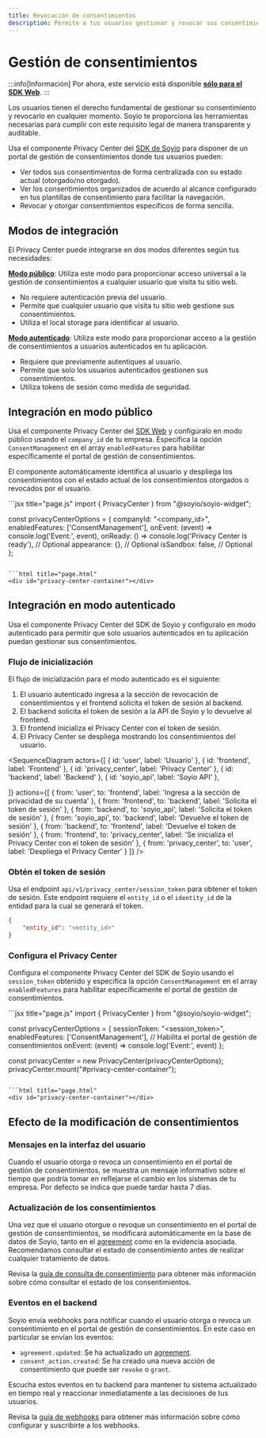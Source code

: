 ```yaml
---
title: Revocación de consentimientos
description: Permite a tus usuarios gestionar y revocar sus consentimientos de manera autónoma
---
```



# Gestión de consentimientos

:::info[Información]
Por ahora, este servicio está disponible [**sólo para el SDK Web**](https://github.com/Soyio-id/soy-io-widget).
:::

Los usuarios tienen el derecho fundamental de gestionar su consentimiento y revocarlo en cualquier momento. Soyio te proporciona las herramientas necesarias para cumplir con este requisito legal de manera transparente y auditable.

Usa el componente Privacy Center del [SDK de Soyio](https://github.com/Soyio-id/soy-io-widget) para disponer de un portal de gestión de consentimientos donde tus usuarios pueden:

- Ver todos sus consentimientos de forma centralizada con su estado actual (otorgado/no otorgado).
- Ver los consentimientos organizados de acuerdo al alcance configurado en tus plantillas de consentimiento para facilitar la navegación.
- Revocar y otorgar consentimientos específicos de forma sencilla.

## Modos de integración

El Privacy Center puede integrarse en dos modos diferentes según tus necesidades:

[**Modo público**](#integraci%C3%B3n-en-modo-p%C3%BAblico): Utiliza este modo para proporcionar acceso universal a la gestión de consentimientos a cualquier usuario que visita tu sitio web.

- No requiere autenticación previa del usuario.
- Permite que cualquier usuario que visita tu sitio web gestione sus consentimientos.
- Utiliza el local storage para identificar al usuario.

[**Modo autenticado**](#integraci%C3%B3n-en-modo-autenticado): Utiliza este modo para proporcionar acceso a la gestión de consentimientos a usuarios autenticados en tu aplicación.

- Requiere que previamente autentiques al usuario.
- Permite que solo los usuarios autenticados gestionen sus consentimientos.
- Utiliza tokens de sesión como medida de seguridad.

## Integración en modo público

Usa el componente Privacy Center del [SDK Web](https://github.com/Soyio-id/soy-io-widget) y configúralo en modo público usando el `company_id` de tu empresa. Especifica la opción `ConsentManagement` en el array `enabledFeatures` para habilitar específicamente el portal de gestión de consentimientos.

El componente automáticamente identifica al usuario y despliega los consentimientos con el estado actual de los consentimientos otorgados o revocados por el usuario.

<Tabs>
  <TabItem value="web" label="SDK Web" default>
```jsx title="page.js"
import { PrivacyCenter } from "@soyio/soyio-widget";

const privacyCenterOptions = {
  companyId: "<company_id>",
  enabledFeatures: ['ConsentManagement'],
  onEvent: (event) => console.log('Event:', event),
  onReady: () => console.log('Privacy Center is ready'), // Optional
  appearance: {},                                        // Optional
  isSandbox: false,                                      // Optional
};
```

```html title="page.html"
<div id="privacy-center-container"></div>
```
  </TabItem>
</Tabs>

## Integración en modo autenticado

Usa el componente Privacy Center del SDK de Soyio y configuralo en modo autenticado para permitir que solo usuarios autenticados en tu aplicación puedan gestionar sus consentimientos.

### Flujo de inicialización

El flujo de inicialización para el modo autenticado es el siguiente:

1. El usuario autenticado ingresa a la sección de revocación de consentimientos y el frontend solicita el token de sesión al backend.
2. El backend solicita el token de sesión a la API de Soyio y lo devuelve al frontend.
3. El frontend inicializa el Privacy Center con el token de sesión.
4. El Privacy Center se despliega mostrando los consentimientos del usuario.

<SequenceDiagram
  actors={[
    { id: 'user', label: 'Usuario' },
    { id: 'frontend', label: 'Frontend' },
    { id: 'privacy_center', label: 'Privacy Center' },
    { id: 'backend', label: 'Backend' },
    { id: 'soyio_api', label: 'Soyio API' },

  ]}
  actions={[
    {
      from: 'user',
      to: 'frontend',
      label: 'Ingresa a la sección de privacidad de su cuenta'
    },
    {
      from: 'frontend',
      to: 'backend',
      label: 'Solicita el token de sesión'
    },
    {
      from: 'backend',
      to: 'soyio_api',
      label: 'Solicita el token de sesión'
    },
    {
      from: 'soyio_api',
      to: 'backend',
      label: 'Devuelve el token de sesión'
    },
    {
      from: 'backend',
      to: 'frontend',
      label: 'Devuelve el token de sesión'
    },
    {
      from: 'frontend',
      to: 'privacy_center',
      label: 'Se inicializa el Privacy Center con el token de sesión'
    },
    {
      from: 'privacy_center',
      to: 'user',
      label: 'Despliega el Privacy Center'
    }
  ]}
/>

### Obtén el token de sesión

Usa el endpoint `api/v1/privacy_center/session_token` para obtener el token de sesión. Este endpoint requiere el `entity_id` o el `identity_id` de la entidad para la cual se generará el token.

```json title="POST /api/v1/privacy_center/session_token"
{
    "entity_id": "<entity_id>"
}
```

### Configura el Privacy Center

Configura el componente Privacy Center del SDK de Soyio usando el `session_token` obtenido y especifica la opción `ConsentManagement` en el array `enabledFeatures` para habilitar específicamente el portal de gestión de consentimientos.

<Tabs>
  <TabItem value="web" label="SDK Web" default>
```jsx title="page.js"
import { PrivacyCenter } from "@soyio/soyio-widget";

const privacyCenterOptions = {
  sessionToken: "<session_token>",
  enabledFeatures: ['ConsentManagement'], // Habilita el portal de gestión de consentimientos
  onEvent: (event) => console.log('Event:', event)
};

const privacyCenter = new PrivacyCenter(privacyCenterOptions);
privacyCenter.mount("#privacy-center-container");
```

```html title="page.html"
<div id="privacy-center-container"></div>
```
  </TabItem>
</Tabs>

## Efecto de la modificación de consentimientos

### Mensajes en la interfaz del usuario

Cuando el usuario otorga o revoca un consentimiento en el portal de gestión de consentimientos, se muestra un mensaje informativo sobre el tiempo que podría tomar en reflejarse el cambio en los sistemas de tu empresa. Por defecto se indica que puede tardar hasta 7 días.

### Actualización de los consentimientos

Una vez que el usuario otorgue o revoque un consentimiento en el portal de gestión de consentimientos, se modificará automáticamente en la base de datos de Soyio, tanto en el [agreement](../main/general-concepts#agreement) como en la evidencia asociada. Recomendamos consultar el estado de consentimiento antes de realizar cualquier tratamiento de datos.

Revisa la [guía de consulta de consentimiento](./consent-query.mdx) para obtener más información sobre cómo consultar el estado de los consentimientos.

### Eventos en el backend

Soyio envía webhooks para notificar cuando el usuario otorga o revoca un consentimiento en el portal de gestión de consentimientos. En este caso en particular se envían los eventos:
-  `agreement.updated`: Se ha actualizado un [agreement](../../api/resources/schemas/agreement.schema.mdx).
-  `consent_action.created`: Se ha creado una nueva acción de consentimiento que puede ser `revoke` o `grant`.

Escucha estos eventos en tu backend para mantener tu sistema actualizado en tiempo real y reaccionar inmediatamente a las decisiones de tus usuarios.

Revisa la [guía de webhooks](../../api/webhooks) para obtener más información sobre cómo configurar y suscribirte a los webhooks.